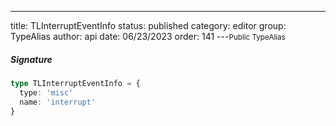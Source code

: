 ---
title: TLInterruptEventInfo
status: published
category: editor
group: TypeAlias
author: api
date: 06/23/2023
order: 141
---<Small>Public TypeAlias</Small>




##### Signature


```ts
type TLInterruptEventInfo = {
  type: 'misc'
  name: 'interrupt'
}
```

